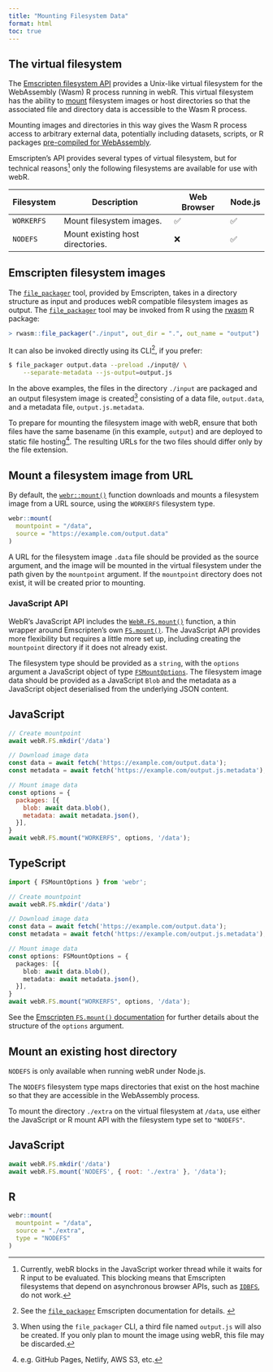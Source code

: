 ```yaml
---
title: "Mounting Filesystem Data"
format: html
toc: true
---
```


## The virtual filesystem

The [Emscripten filesystem API](https://emscripten.org/docs/api_reference/Filesystem-API.html) provides a Unix-like virtual filesystem for the WebAssembly (Wasm) R process running in webR. This virtual filesystem has the ability to [mount](https://emscripten.org/docs/api_reference/Filesystem-API.html#FS.mount) filesystem images or host directories so that the associated file and directory data is accessible to the Wasm R process.

Mounting images and directories in this way gives the Wasm R process access to arbitrary external data, potentially including datasets, scripts, or R packages [pre-compiled for WebAssembly](building.qmd).

Emscripten's API provides several types of virtual filesystem, but for technical reasons^[Currently, webR blocks in the JavaScript worker thread while it waits for R input to be evaluated. This blocking means that Emscripten filesystems that depend on asynchronous browser APIs, such as [`IDBFS`](https://emscripten.org/docs/api_reference/Filesystem-API.html#filesystem-api-idbfs), do not work.] only the following filesystems are available for use with webR.

| Filesystem | Description | Web Browser | Node.js |
|------|-----|------|------|
| `WORKERFS` | Mount filesystem images. | &#x2705; | &#x2705; |
| `NODEFS` | Mount existing host directories. | &#x274C; | &#x2705; |

## Emscripten filesystem images

The [`file_packager`](https://emscripten.org/docs/porting/files/packaging_files.html#packaging-using-the-file-packager-tool) tool, provided by Emscripten, takes in a directory structure as input and produces webR compatible filesystem images as output. The [`file_packager`](https://emscripten.org/docs/porting/files/packaging_files.html#packaging-using-the-file-packager-tool) tool may be invoked from R using the [rwasm](https://r-wasm.github.io/rwasm/) R package:

```r
> rwasm::file_packager("./input", out_dir = ".", out_name = "output")
```

It can also be invoked directly using its CLI^[See the [`file_packager`](https://emscripten.org/docs/porting/files/packaging_files.html#packaging-using-the-file-packager-tool) Emscripten documentation for details. ], if you prefer:

```bash
$ file_packager output.data --preload ./input@/ \
    --separate-metadata --js-output=output.js
```

In the above examples, the files in the directory `./input` are packaged and an output filesystem image is created^[When using the `file_packager` CLI, a third file named `output.js` will also be created. If you only plan to mount the image using webR, this file may be discarded.] consisting of a data file, `output.data`, and a metadata file, `output.js.metadata`.

To prepare for mounting the filesystem image with webR, ensure that both files have the same basename (in this example, `output`) and are deployed to static file hosting^[e.g. GitHub Pages, Netlify, AWS S3, etc.]. The resulting URLs for the two files should differ only by the file extension.


## Mount a filesystem image from URL

By default, the [`webr::mount()`](api/r.qmd#mount) function downloads and mounts a filesystem image from a URL source, using the `WORKERFS` filesystem type.

```r
webr::mount(
  mountpoint = "/data",
  source = "https://example.com/output.data"
)
```

A URL for the filesystem image `.data` file should be provided as the source argument, and the image will be mounted in the virtual filesystem under the path given by the `mountpoint` argument. If the `mountpoint` directory does not exist, it will be created prior to mounting.

### JavaScript API

WebR's JavaScript API includes the [`WebR.FS.mount()`](api/js/classes/WebR.WebR.md#fs) function, a thin wrapper around Emscripten's own [`FS.mount()`](https://emscripten.org/docs/api_reference/Filesystem-API.html#FS.mount). The JavaScript API provides more flexibility but requires a little more set up, including creating the `mountpoint` directory if it does not already exist.

The filesystem type should be provided as a `string`, with the `options` argument a JavaScript object of type [`FSMountOptions`](api/js/modules/WebR.md#fsmountoptions). The filesystem image data should be provided as a JavaScript `Blob` and the metadata as a JavaScript object deserialised from the underlying JSON content.

::: {.panel-tabset}
## JavaScript

``` javascript
// Create mountpoint
await webR.FS.mkdir('/data')

// Download image data
const data = await fetch('https://example.com/output.data');
const metadata = await fetch('https://example.com/output.js.metadata');

// Mount image data
const options = {
  packages: [{
    blob: await data.blob(),
    metadata: await metadata.json(),
  }],
}
await webR.FS.mount("WORKERFS", options, '/data');
```

## TypeScript

``` typescript
import { FSMountOptions } from 'webr';

// Create mountpoint
await webR.FS.mkdir('/data')

// Download image data
const data = await fetch('https://example.com/output.data');
const metadata = await fetch('https://example.com/output.js.metadata');

// Mount image data
const options: FSMountOptions = {
  packages: [{
    blob: await data.blob(),
    metadata: await metadata.json(),
  }],
}
await webR.FS.mount("WORKERFS", options, '/data');
```

:::

See the [Emscripten `FS.mount()` documentation](https://emscripten.org/docs/api_reference/Filesystem-API.html#FS.mount) for further details about the structure of the `options` argument.

## Mount an existing host directory

::: callout-warning
`NODEFS` is only available when running webR under Node.js.
:::

The `NODEFS` filesystem type maps directories that exist on the host machine so that they are accessible in the WebAssembly process.

To mount the directory `./extra` on the virtual filesystem at `/data`, use either the JavaScript or R mount API with the filesystem type set to `"NODEFS"`.

::: {.panel-tabset}
## JavaScript

``` javascript
await webR.FS.mkdir('/data')
await webR.FS.mount('NODEFS', { root: './extra' }, '/data');
```

## R
```r
webr::mount(
  mountpoint = "/data",
  source = "./extra",
  type = "NODEFS"
)
```


:::

